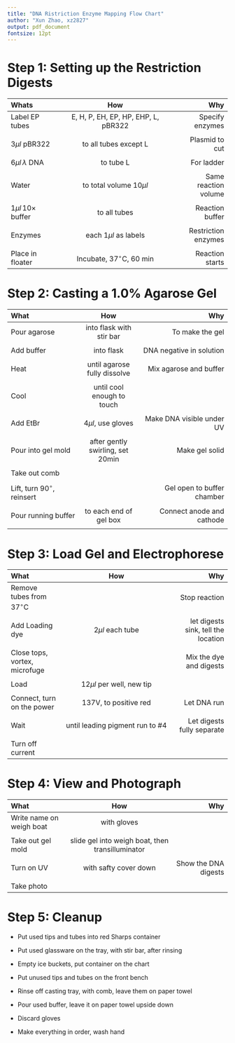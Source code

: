 ---
title: "DNA Ristriction Enzyme Mapping Flow Chart"
author: "Xun Zhao, xz2827"
output: pdf_document
fontsize: 12pt
---

# Step 1: Setting up the Restriction Digests

|Whats|How|Why|
|:-------------|:---------------------------------:|--------------:|
|Label EP tubes|E, H, P, EH, EP, HP, EHP, L, pBR322|Specify enzymes|
||||
|$3\mu l$ pBR322|to all tubes except L|Plasmid to cut|
||||
|$6\mu l\,\lambda$ DNA|to tube L|For ladder|
||||
|Water|to total volume $10 \mu l$|Same reaction volume|
||||
|$1\mu l\,10\times$ buffer|to all tubes|Reaction buffer|
||||
|Enzymes|each $1\mu l$ as labels|Restriction enzymes|
||||
|Place in floater|Incubate, $37^{\circ}\text{C}$, $60$ min|Reaction starts|

# Step 2: Casting a 1.0% Agarose Gel

|What|How|Why|
|:-----------|:--------:|--------------:|
|Pour agarose|into flask with stir bar|To make the gel|
||||
|Add buffer|into flask|DNA negative in solution|
||||
|Heat|until agarose fully dissolve|Mix agarose and buffer|
||||
|Cool|until cool enough to touch||
||||
|Add EtBr|$4 \mu l$, use gloves|Make DNA visible under UV|
||||
|Pour into gel mold|after gently swirling, set $20 \text{min}$|Make gel solid|
||||
|Take out comb|||
||||
|Lift, turn $90^{\circ}$, reinsert||Gel open to buffer chamber|
||||
|Pour running buffer|to each end of gel box|Connect anode and cathode|
||||

# Step 3: Load Gel and Electrophorese

|What|How|Why|
|:-------------|:---------------------------:|--------------:|
|Remove tubes from $37^{\circ}\text{C}$||Stop reaction|
||||
|Add Loading dye|$2 \mu l$ each tube|let digests sink, tell the location|
||||
|Close tops, vortex, microfuge||Mix the dye and digests|
||||
|Load|$12 \mu l$ per well, new tip||
||||
|Connect, turn on the power|137V, to positive red|Let DNA run|
||||
|Wait|until leading pigment run to #4|Let digests fully separate|
||||
|Turn off current|||

# Step 4: View and Photograph

|What|How|Why|
|:-------------|:-----------------------:|--------------:|
|Write name on weigh boat|with gloves||
||||
|Take out gel mold|slide gel into weigh boat, then transilluminator||
||||
|Turn on UV|with safty cover down|Show the DNA digests|
||||
|Take photo|||

# Step 5: Cleanup

- Put used tips and tubes into red Sharps container

- Put used glassware on the tray, with stir bar, after rinsing

- Empty ice buckets, put container on the chart

- Put unused tips and tubes on the front bench

- Rinse off casting tray, with comb, leave them on paper towel

- Pour used buffer, leave it on paper towel upside down

- Discard gloves

- Make everything in order, wash hand
